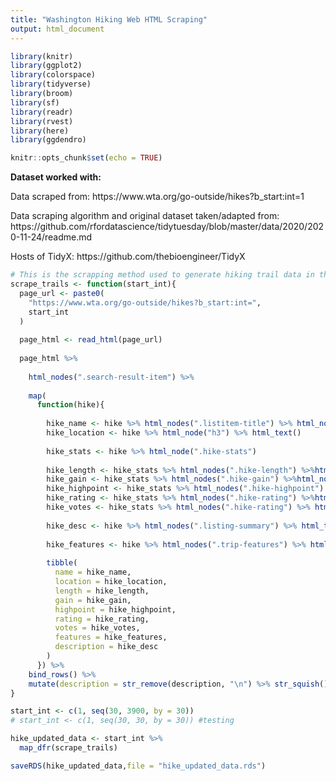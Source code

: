 ```yaml
---
title: "Washington Hiking Web HTML Scraping"
output: html_document
---
```


```r
library(knitr)
library(ggplot2)
library(colorspace)
library(tidyverse)
library(broom)
library(sf)
library(readr)
library(rvest)
library(here)
library(ggdendro)

knitr::opts_chunk$set(echo = TRUE)
```

**Dataset worked with:**

Data scraped from: https://www.wta.org/go-outside/hikes?b_start:int=1

Data scraping algorithm and original dataset taken/adapted from: https://github.com/rfordatascience/tidytuesday/blob/master/data/2020/2020-11-24/readme.md

Hosts of TidyX: https://github.com/thebioengineer/TidyX


``` r
# This is the scrapping method used to generate hiking trail data in the state of Washington. THIS SCRAPING METHOD IS UTILIZED FROM THE HOSTS OF TIDYX TIDYTUESDAY DATASET.
scrape_trails <- function(start_int){
  page_url <- paste0(
    "https://www.wta.org/go-outside/hikes?b_start:int=",
    start_int
  )
  
  page_html <- read_html(page_url)
  
  page_html %>% 
    
    html_nodes(".search-result-item") %>% 
    
    map(
      function(hike){
        
        hike_name <- hike %>% html_nodes(".listitem-title") %>% html_nodes("span") %>%  html_text()
        hike_location <- hike %>% html_node("h3") %>% html_text()
        
        hike_stats <- hike %>% html_node(".hike-stats") 
        
        hike_length <- hike_stats %>% html_nodes(".hike-length") %>%html_nodes("span") %>%  html_text()
        hike_gain <- hike_stats %>% html_nodes(".hike-gain") %>%html_nodes("span") %>%  html_text()
        hike_highpoint <- hike_stats %>% html_nodes(".hike-highpoint") %>%html_nodes("span") %>%  html_text()
        hike_rating <- hike_stats %>% html_nodes(".hike-rating") %>%html_nodes(".current-rating") %>%  html_text()
        hike_votes <- hike_stats %>% html_nodes(".hike-rating") %>% html_nodes(".rating-count") %>% html_text() # Added data scraping of the number of ratings per trail
        
        hike_desc <- hike %>% html_nodes(".listing-summary") %>% html_text()
        
        hike_features <- hike %>% html_nodes(".trip-features") %>% html_nodes("img") %>% html_attr("title") %>% list()
        
        tibble(
          name = hike_name,
          location = hike_location,
          length = hike_length,
          gain = hike_gain,
          highpoint = hike_highpoint,
          rating = hike_rating,
          votes = hike_votes,
          features = hike_features,
          description = hike_desc
        )
      }) %>% 
    bind_rows() %>% 
    mutate(description = str_remove(description, "\n") %>% str_squish())
}

start_int <- c(1, seq(30, 3900, by = 30))
# start_int <- c(1, seq(30, 30, by = 30)) #testing

hike_updated_data <- start_int %>% 
  map_dfr(scrape_trails)

saveRDS(hike_updated_data,file = "hike_updated_data.rds")
```